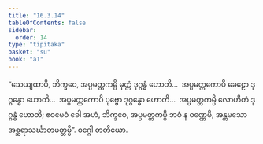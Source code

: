 ```yaml
---
title: "16.3.14"
tableOfContents: false
sidebar:
  order: 14
type: "tipitaka"
basket: "su"
book: "a1"
---
```



<DynamicBreadcrumb />

<Division number="321" book="a1" e="ch" v="15" p="36">

<Paragraph number="410" book="a1">
“သေယျထာပိ, ဘိက္ခဝေ, အပ္ပမတ္တကမ္ပိ မုတ္တံ ဒုဂ္ဂန္ဓံ ဟောတိ…  အပ္ပမတ္တကောပိ ခေဠော ဒုဂ္ဂန္ဓော ဟောတိ…  အပ္ပမတ္တကောပိ ပုဗ္ဗော ဒုဂ္ဂန္ဓော ဟောတိ…  အပ္ပမတ္တကမ္ပိ လောဟိတံ ဒုဂ္ဂန္ဓံ ဟောတိ; ဧဝမေဝံ ခေါ အဟံ, ဘိက္ခဝေ, အပ္ပမတ္တကမ္ပိ ဘဝံ န ဝဏ္ဏေမိ, အန္တမသော အစ္ဆရာသင်္ဃာတမတ္တမ္ပိ”.

</Paragraph>
</Division>

<Paragraph number="411" type="center" book="a1">
ဝဂ္ဂေါ တတိယော.
</Paragraph>